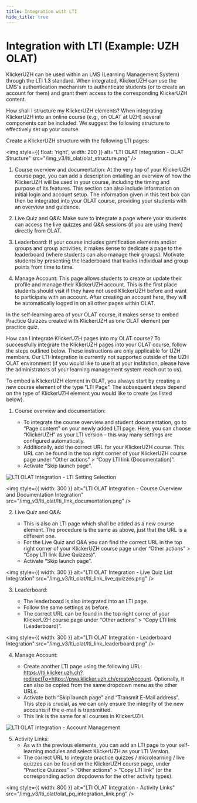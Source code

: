 ```yaml
---
title: Integration with LTI
hide_title: true
---
```


# Integration with LTI (Example: UZH OLAT)

KlickerUZH can be used within an LMS (Learning Management System) through the LTI 1.3 standard. When integrated, KlickerUZH can use the LMS's authentication mechanism to authenticate students (or to create an account for them) and grant them access to the corresponding KlickerUZH content.

How shall I structure my KlickerUZH elements?
When integrating KlickerUZH into an online course (e.g., on OLAT at UZH) several components can be included. We suggest the following structure to effectively set up your course.

Create a KlickerUZH structure with the following LTI pages:

<img
  style={{ float: 'right', width: 200 }}
  alt="LTI OLAT Integration - OLAT Structure"
  src="/img_v3/lti_olat/olat_structure.png"
/>

1. Course overview and documentation: At the very top of your KlickerUZH course page, you can add a description entailing an overview of how the KlickerUZH will be used in your course, including the timing and purpose of its features. This section can also include information on initial login and account setup. The information given in this text box can then be integrated into your OLAT course, providing your students with an overview and guidance.

2. Live Quiz and Q&A: Make sure to integrate a page where your students can access the live quizzes and Q&A sessions (if you are using them) directly from OLAT.

3. Leaderboard: If your course includes gamification elements and/or groups and group activities, it makes sense to dedicate a page to the leaderboard (where students can also manage their groups). Motivate students by presenting the leaderboard that tracks individual and group points from time to time.

4. Manage Account: This page allows students to create or update their profile and manage their KlickerUZH account. This is the first place students should visit if they have not used KlickerUZH before and want to participate with an account. After creating an account here, they will be automatically logged in on all other pages within OLAT.

In the self-learning area of your OLAT course, it makes sense to embed Practice Quizzes created with KlickerUZH as one OLAT element per practice quiz.

How can I integrate KlickerUZH pages into my OLAT course?
To successfully integrate the KlickerUZH pages into your OLAT course, follow the steps outlined below. These instructions are only applicable for UZH members. Our LTI-Integration is currently not supported outside of the UZH OLAT environment (if you would like to use it at your institution, please have the administrators of your learning management system reach out to us).

To embed a KlickerUZH element in OLAT, you always start by creating a new course element of the type “LTI Page”. The subsequent steps depend on the type of KlickerUZH element you would like to create (as listed below).

1. Course overview and documentation:

   - To integrate the course overview and student documentation, go to “Page content” on your newly added LTI page. Here, you can choose “KlickerUZH” as your LTI version – this way many settings are configured automatically.
   - Additionally, add the correct URL for your KlickerUZH course. This URL can be found in the top right corner of your KlickerUZH course page under “Other actions” > “Copy LTI link (Documentation)”.
   - Activate “Skip launch page”.

![LTI OLAT Integration - LTI Setting Selection](/img_v3/lti_olat/olat_dropdown.png)

<img
  style={{ width: 300 }}
  alt="LTI OLAT Integration - Course Overview and Documentation Integration"
  src="/img_v3/lti_olat/lti_link_documentation.png"
/>

2. Live Quiz and Q&A:

   - This is also an LTI page which shall be added as a new course element. The procedure is the same as above, just that the URL is a different one.
   - For the Live Quiz and Q&A you can find the correct URL in the top right corner of your KlickerUZH course page under “Other actions” > “Copy LTI link (Live Quizzes)”.
   - Activate “Skip launch page”.

<img
  style={{ width: 300 }}
  alt="LTI OLAT Integration - Live Quiz List Integration"
  src="/img_v3/lti_olat/lti_link_live_quizzes.png"
/>

3. Leaderboard:

   - The leaderboard is also integrated into an LTI page.
   - Follow the same settings as before.
   - The correct URL can be found in the top right corner of your KlickerUZH course page under “Other actions” > “Copy LTI link (Leaderboard)”.

<img
  style={{ width: 300 }}
  alt="LTI OLAT Integration - Leaderboard Integration"
  src="/img_v3/lti_olat/lti_link_leaderboard.png"
/>

4. Manage Account:

   - Create another LTI page using the following URL: https://lti.klicker.uzh.ch?redirectTo=https://pwa.klicker.uzh.ch/createAccount. Optionally, it can also be copied from the same dropdown menu as the other URLs.
   - Activate both “Skip launch page” and “Transmit E-Mail address”. This step is crucial, as we can only ensure the integrity of the new accounts if the e-mail is transmitted.
   - This link is the same for all courses in KlickerUZH.

![LTI OLAT Integration - Account Management](/img_v3/lti_olat/olat_account_management.png)

5. Activity Links:
   - As with the previous elements, you can add an LTI page to your self-learning modules and select KlickerUZH as your LTI Version.
   - The correct URL to integrate practice quizzes / microlearning / live quizzes can be found on the KlickerUZH course page, under “Practice Quizzes” > “Other actions” > “Copy LTI link” (or the corresponding action dropdowns for the other activity types).

<img
  style={{ width: 800 }}
  alt="LTI OLAT Integration - Activity Links"
  src="/img_v3/lti_olat/olat_pq_integration_link.png"
/>

